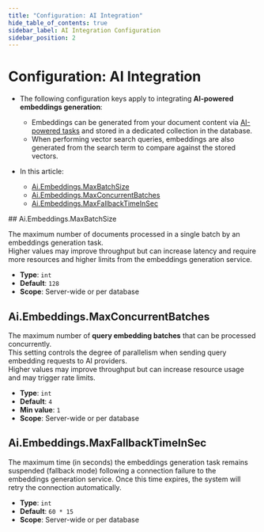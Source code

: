 ```yaml
---
title: "Configuration: AI Integration"
hide_table_of_contents: true
sidebar_label: AI Integration Configuration
sidebar_position: 2
---
```



# Configuration: AI Integration
<Admonition type="note" title="Note">

* The following configuration keys apply to integrating **AI-powered embeddings generation**:
 
  * Embeddings can be generated from your document content via [AI-powered tasks](../../ai-integration/generating-embeddings/overview.mdx) and stored in a dedicated collection in the database.  
  * When performing vector search queries, embeddings are also generated from the search term to compare against the stored vectors.

* In this article:
   * [Ai.Embeddings.MaxBatchSize](../../server/configuration/ai-integration-configuration.mdx#aiembeddingsmaxbatchsize)  
   * [Ai.Embeddings.MaxConcurrentBatches](../../server/configuration/ai-integration-configuration.mdx#aiembeddingsmaxconcurrentbatches)  
   * [Ai.Embeddings.MaxFallbackTimeInSec](../../server/configuration/ai-integration-configuration.mdx#aiembeddingsmaxfallbacktimeinsec)  

</Admonition>
## Ai.Embeddings.MaxBatchSize

The maximum number of documents processed in a single batch by an embeddings generation task.  
Higher values may improve throughput but can increase latency and require more resources and higher limits from the embeddings generation service.

- **Type**: `int`
- **Default**: `128`
- **Scope**: Server-wide or per database



## Ai.Embeddings.MaxConcurrentBatches

The maximum number of **query embedding batches** that can be processed concurrently.  
This setting controls the degree of parallelism when sending query embedding requests to AI providers.  
Higher values may improve throughput but can increase resource usage and may trigger rate limits.

- **Type**: `int`
- **Default**: `4`
- **Min value**: `1`
- **Scope**: Server-wide or per database



## Ai.Embeddings.MaxFallbackTimeInSec

The maximum time (in seconds) the embeddings generation task remains suspended (fallback mode) following a connection failure to the embeddings generation service.
Once this time expires, the system will retry the connection automatically.

- **Type**: `int`
- **Default**: `60 * 15`
- **Scope**: Server-wide or per database


